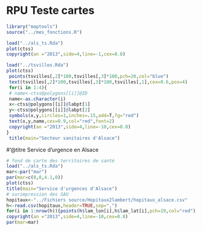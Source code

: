 RPU Teste cartes
========================================================

```r
library("maptools")
source("../mes_fonctions.R")
```

```r
load("../als_ts.Rda")
plot(ctss)
copyright(an ="2013",side=4,line=-1,cex=0.8)
```

```r
load("../tsvilles.Rda")
plot(ctss)
 points(tsvilles[,2]*100,tsvilles[,3]*100,pch=20,col="blue")
 text(tsvilles[,2]*100,tsvilles[,3]*100,tsvilles[,1],cex=0.6,pos=4)
 for(i in 1:4){
 # name<-ctss@polygons[[i]]@ID
 name<-as.character(i)
 x<-ctss@polygons[[i]]@labpt[1]
 y<-ctss@polygons[[i]]@labpt[2]
 symbols(x,y,circles=1,inches=.15,add=T,fg="red")
 text(x,y,name,cex=0.9,col="red",font=2)
 copyright(an ="2013",side=4,line=-10,cex=0.8)
}
 title(main="Secteur sanitaires d'Alsace")
```
#'@titre Service d'urgence en Alsace
```r
# fond de carte des territoires de santé
load("../als_ts.Rda")
mar<-par("mar")
par(mar=c(0,0,4.1,0))
plot(ctss)
title(main="Service d'urgences d'Alsace")
# surimpression des SAU
hopitaux<-"../Fichiers source/Hopitaux2lambert/hopitaux_alsace.csv"
h<-read.csv(hopitaux,header=TRUE,sep=",")
for(i in 1:nrow(h)){points(h$lam_lon[i],h$lam_lat[i],pch=19,col="red");text(h$lam_lon[i],h$lam_lat[i],labels=h$hopital[i],cex=0.8,pos=h$pos[i])}
copyright(an ="2013",side=4,line=-10,cex=0.8)
par(mar=mar)
```


